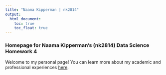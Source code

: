 ```yaml
---
title: "Naama Kipperman | nk2814"
output: 
  html_document:
    toc: true
    toc_float: true
---
```


### Homepage for Naama Kipperman's (nk2814) Data Science Homework 4

Welcome to my personal page! You can learn more about my academic and professional experiences [here](aboutme.html).

